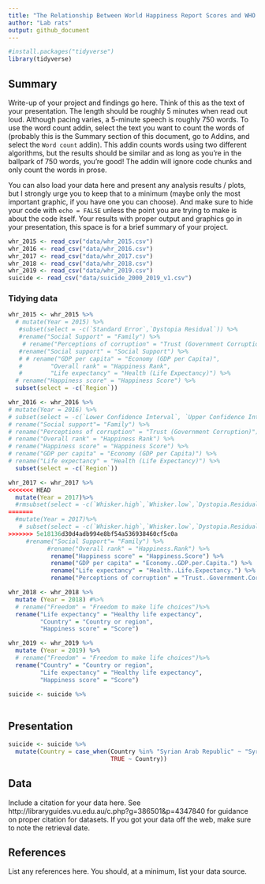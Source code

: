 ```yaml
---
title: "The Relationship Between World Happiness Report Scores and WHO Country Suicide Rates - an Analysis"
author: "Lab rats"
output: github_document
---
```


```r
#install.packages("tidyverse")
library(tidyverse)
```

## Summary

Write-up of your project and findings go here. 
Think of this as the text of your presentation. 
The length should be roughly 5 minutes when read out loud.
Although pacing varies, a 5-minute speech is roughly 750 words. 
To use the word count addin, select the text you want to count the words of (probably this is the 
Summary section of this document, go to Addins, and select the `Word count` addin).
This addin counts words using two different algorithms, but the results should be similar and as long as you're in the ballpark of 750 words, you're good! 
The addin will ignore code chunks and only count the words in prose.

You can also load your data here and present any analysis results / plots, but I strongly urge you to keep that to a minimum (maybe only the most important graphic, if you have one you can choose). 
And make sure to hide your code with  `echo = FALSE` unless the point you are trying to make is about the code itself.
Your results with proper output and graphics go in your presentation, this space is for a brief summary of your project.

```r
whr_2015 <- read_csv("data/whr_2015.csv")
whr_2016 <- read_csv("data/whr_2016.csv")
whr_2017 <- read_csv("data/whr_2017.csv")
whr_2018 <- read_csv("data/whr_2018.csv")
whr_2019 <- read_csv("data/whr_2019.csv")
suicide <- read_csv("data/suicide_2000_2019_v1.csv")
```

### Tidying data 

```r
whr_2015 <- whr_2015 %>%
  # mutate(Year = 2015) %>% 
   #subset(select = -c(`Standard Error`,`Dystopia Residual`)) %>%
   #rename("Social Support" = "Family") %>%
    # rename("Perceptions of corruption" = "Trust (Government Corruption)") %>%
   #rename("Social support" = "Social Support") %>%
   # # rename("GDP per capita" = "Economy (GDP per Capita)",
   #        "Overall rank" = "Happiness Rank", 
   #        "Life expectancy" = "Health (Life Expectancy)") %>%
  # rename("Happiness score" = "Happiness Score") %>% 
  subset(select = -c(`Region`))
```

```r
whr_2016 <- whr_2016 %>%
# mutate(Year = 2016) %>%
# subset(select = -c(`Lower Confidence Interval`, `Upper Confidence Interval`, `Dystopia Residual`)) %>%
# rename("Social support"= "Family") %>%
# rename("Perceptions of corruption" = "Trust (Government Corruption)") %>%
# rename("Overall rank" = "Happiness Rank") %>%
# rename("Happiness score" = "Happiness Score") %>%
# rename("GDP per capita" = "Economy (GDP per Capita)") %>%
# rename("Life expectancy" = "Health (Life Expectancy)") %>%
  subset(select = -c(`Region`))
```

```r
whr_2017 <- whr_2017 %>%
<<<<<<< HEAD
  mutate(Year = 2017)%>%
  #rmsubset(select = -c(`Whisker.high`,`Whisker.low`,`Dystopia.Residual`)) %>%
=======
  #mutate(Year = 2017)%>%
   # subset(select = -c(`Whisker.high`,`Whisker.low`,`Dystopia.Residual`)) #%>%
>>>>>>> 5e18136d30d4adb994e8bf54a536938460cf5c0a
     #rename("Social Support"= "Family") %>%
           #rename("Overall rank" = "Happiness.Rank") %>%
            rename("Happiness score" = "Happiness.Score") %>%
            rename("GDP per capita" = "Economy..GDP.per.Capita.") %>%
            rename("Life expectancy" = "Health..Life.Expectancy.") %>%
            rename("Perceptions of corruption" = "Trust..Government.Corruption.")
```

```r
whr_2018 <- whr_2018 %>% 
  mutate (Year = 2018) #%>%
  # rename("Freedom" = "Freedom to make life choices")%>%
  rename("Life expectancy" = "Healthy life expectancy", 
         "Country" = "Country or region", 
         "Happiness score" = "Score")
```

```r
whr_2019 <- whr_2019 %>% 
  mutate (Year = 2019) %>%
  # rename("Freedom" = "Freedom to make life choices")%>%
  rename("Country" = "Country or region", 
         "Life expectancy" = "Healthy life expectancy", 
         "Happiness score" = "Score") 

```

```r
suicide <- suicide %>%
  
```

## Presentation

```r
suicide <- suicide %>%
  mutate(Country = case_when(Country %in% "Syrian Arab Republic" ~ "Syria",
                             TRUE ~ Country))

```

## Data 

Include a citation for your data here. 
See http://libraryguides.vu.edu.au/c.php?g=386501&p=4347840 for guidance on proper citation for datasets. 
If you got your data off the web, make sure to note the retrieval date.

## References

List any references here. You should, at a minimum, list your data source.
